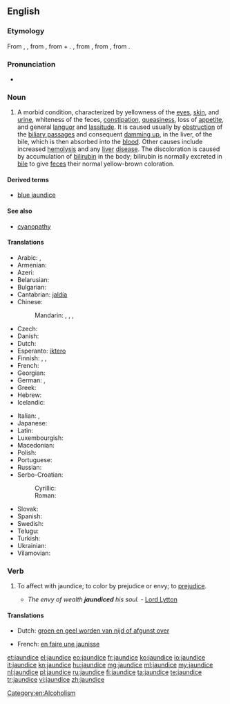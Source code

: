 ==English==
{{wikipedia}}

===Etymology===
From {{etyl|enm|en}} {{term|jaundis||lang=enm}}, {{term|jaunis||lang=enm}}, from {{etyl|frm|en}} {{term|jaunisse||lang=frm}}, from {{term|jaune||lang=frm|yellow}} + {{term|-isse||lang=frm|[[-ice]], '-ness'}}. {{term|jaune|Jaune|lang=frm}}, from {{etyl|fro|en}} {{term|jalne||lang=fro}}, from {{etyl|la}} {{term|galbinus||lang=la|yellowish}}, from {{term|galbus||lang=la|yellow}}.

===Pronunciation===
* {{IPA|/ˈdʒɔndɪs/}}

===Noun===
{{en-noun|-}}

# {{pathology}} A morbid condition, characterized by yellowness of the [[eye]]s, [[skin]], and [[urine]], whiteness of the feces, [[constipation]], [[queasiness]], loss of [[appetite]], and general [[languor]] and [[lassitude]]. It is caused usually by [[obstruction]] of the [[biliary passage]]s and consequent [[damming up]], in the liver, of the bile, which is then absorbed into the [[blood]]. Other causes include increased [[hemolysis]] and any [[liver]] [[disease]]. The discoloration is caused by accumulation of [[bilirubin]] in the body; bilirubin is normally excreted in [[bile]] to give [[feces]] their normal yellow-brown coloration.

====Derived terms====
* [[blue jaundice]]

====See also====
* [[cyanopathy]]

====Translations====
{{trans-top|morbid condition}}
* Arabic: {{t|ar|صفار|m|tr=ṣufār|sc=Arab}}, {{t|ar|يرقان|m|tr=yaraqān|sc=Arab}}
* Armenian: {{t-|hy|դեղնախտ|tr=deġnaxt}}
* Azeri: {{t-|az|sarılıq}}
* Belarusian: {{t|be|жаўтуха|f|tr=žaŭtúxa|sc=Cyrl}}
* Bulgarian: {{t|bg|жълтеница|f|tr=žǎltenica|sc=Cyrl}}
* Cantabrian: [[jaldía]] {{f}}
* Chinese:
*: Mandarin: {{t|cmn|黃疸|sc=Hani}}, {{t|cmn|黄疸|tr=huángdǎn|sc=Hani}}, {{t|cmn|黃疸病|sc=Hani}}, {{t|cmn|黄疸病|tr=huángdǎnbìng|sc=Hani}}
* Czech: {{t+|cs|žloutenka|f}}
* Danish: {{t-|da|gulsot}}
* Dutch: {{t+|nl|geelzucht|f}}
* Esperanto: [[iktero]]
* Finnish: {{t-|fi|keltaisuus}}, {{t+|fi|keltatauti}}, {{t-|fi|ikterus}}
* French: {{t+|fr|jaunisse|f}}
* Georgian: {{t|ka|დანდალუკი|tr=dandaluki|sc=Geor}}
* German: {{t|de|Gelbsucht|f}}, {{t|de|Ikterus|f}}
* Greek: {{t+|el|ίκτερος|tr=íkteros}}
* Hebrew: {{t|he|צהבת|tr=tzahevet|sc=Hebr}}
* Icelandic: {{t+|is|gula|f}}
{{trans-mid}}
* Italian: {{t+|it|itterizia|f}},  {{t+|it|ittero|m}}
* Japanese: {{t|ja|黄疸|tr=おうだん, ōdan|sc=Jpan}}
* Latin: {{t-|la|aurugo|f|alt=aurūgō}}
* Luxembourgish: {{t-|lb|Gielzecht|f}}
* Macedonian: {{t|mk|жолтица|f|tr=žóltica|sc=Cyrl}}
* Polish: {{t+|pl|żółtaczka|f}}
* Portuguese: {{t+|pt|icterícia|f}}
* Russian: {{t+|ru|желтуха|f|tr=želtúxa}}
* Serbo-Croatian:
*: Cyrillic: {{t|sh|жутица|f}}
*: Roman: {{t|sh|žutica|f}}
* Slovak: {{t|sk|žltačka|f}}
* Spanish: {{t|es|ictericia|f}}
* Swedish: {{t+|sv|gulsot}}
* Telugu: {{t|te|కామెర్లు|tr=kāmerlu|sc=Telu}}
* Turkish: {{t+|tr|sarılık}}
* Ukrainian: {{t|uk|жовтяниця|f|tr=žovtjanýcja|sc=Cyrl}}
* Vilamovian: {{tø|wym|gaołzyft}}
{{trans-bottom}}

===Verb===
{{en-verb|jaundic|ing}}

# {{transitive}} To affect with jaundice; to color by prejudice or envy; to [[prejudice]].
#* ''The envy of wealth '''jaundiced''' his soul.'' - [[w:Lord Lytton|Lord Lytton]]

====Translations====
{{trans-top|affect with jaundice; prejudice}}
* Dutch: [[groen en geel worden van nijd of afgunst over]] {{f}}
{{trans-mid}}
* French: [[en faire une jaunisse]] {{f}}
{{trans-bottom}}

[[Category:en:Alcoholism]]

[[et:jaundice]]
[[el:jaundice]]
[[eo:jaundice]]
[[fr:jaundice]]
[[ko:jaundice]]
[[io:jaundice]]
[[it:jaundice]]
[[kn:jaundice]]
[[hu:jaundice]]
[[mg:jaundice]]
[[ml:jaundice]]
[[my:jaundice]]
[[nl:jaundice]]
[[pl:jaundice]]
[[ru:jaundice]]
[[fi:jaundice]]
[[ta:jaundice]]
[[te:jaundice]]
[[tr:jaundice]]
[[vi:jaundice]]
[[zh:jaundice]]